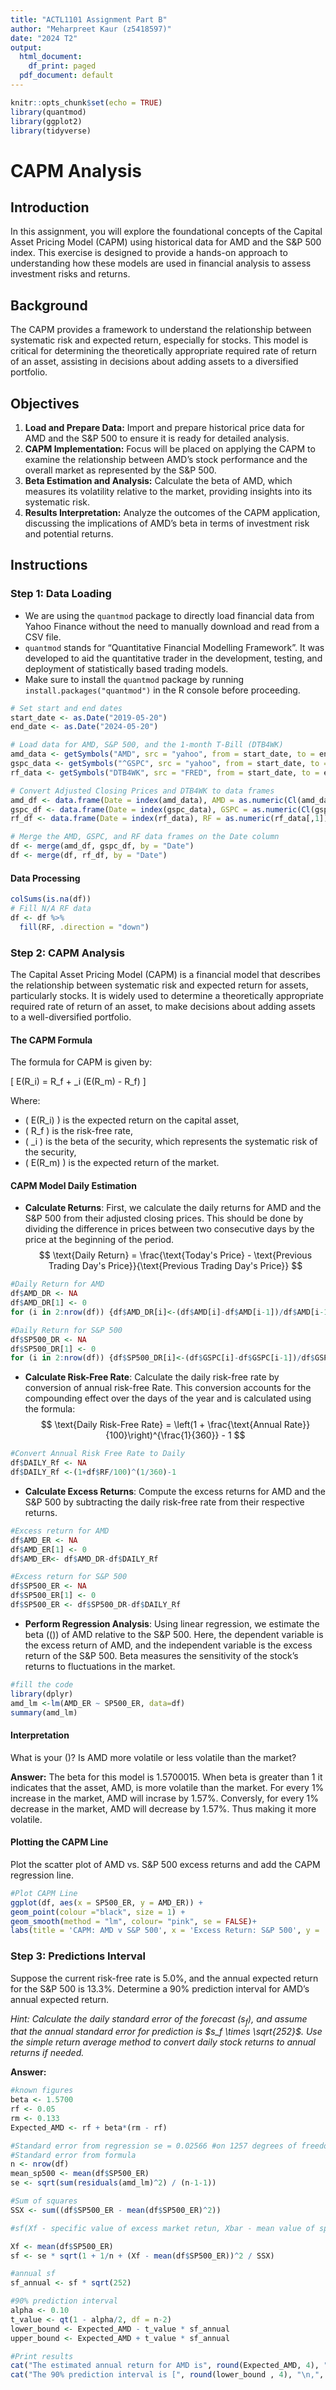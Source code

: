 ```yaml
---
title: "ACTL1101 Assignment Part B"
author: "Meharpreet Kaur (z5418597)"
date: "2024 T2"
output:
  html_document:
    df_print: paged
  pdf_document: default
---
```


```r
knitr::opts_chunk$set(echo = TRUE)
library(quantmod)
library(ggplot2)
library(tidyverse)
```

# CAPM Analysis

## Introduction

In this assignment, you will explore the foundational concepts of the Capital Asset Pricing Model (CAPM) using historical data for AMD and the S&P 500 index. This exercise is designed to provide a hands-on approach to understanding how these models are used in financial analysis to assess investment risks and returns.

## Background

The CAPM provides a framework to understand the relationship between systematic risk and expected return, especially for stocks. This model is critical for determining the theoretically appropriate required rate of return of an asset, assisting in decisions about adding assets to a diversified portfolio.

## Objectives

1. **Load and Prepare Data:** Import and prepare historical price data for AMD and the S&P 500 to ensure it is ready for detailed analysis.
2. **CAPM Implementation:** Focus will be placed on applying the CAPM to examine the relationship between AMD's stock performance and the overall market as represented by the S&P 500.
3. **Beta Estimation and Analysis:** Calculate the beta of AMD, which measures its volatility relative to the market, providing insights into its systematic risk.
4. **Results Interpretation:** Analyze the outcomes of the CAPM application, discussing the implications of AMD's beta in terms of investment risk and potential returns.

## Instructions

### Step 1: Data Loading

- We are using the `quantmod` package to directly load financial data from Yahoo Finance without the need to manually download and read from a CSV file.
- `quantmod` stands for "Quantitative Financial Modelling Framework". It was developed to aid the quantitative trader in the development, testing, and deployment of statistically based trading models.
- Make sure to install the `quantmod` package by running `install.packages("quantmod")` in the R console before proceeding.

```r
# Set start and end dates
start_date <- as.Date("2019-05-20")
end_date <- as.Date("2024-05-20")

# Load data for AMD, S&P 500, and the 1-month T-Bill (DTB4WK)
amd_data <- getSymbols("AMD", src = "yahoo", from = start_date, to = end_date, auto.assign = FALSE)
gspc_data <- getSymbols("^GSPC", src = "yahoo", from = start_date, to = end_date, auto.assign = FALSE)
rf_data <- getSymbols("DTB4WK", src = "FRED", from = start_date, to = end_date, auto.assign = FALSE)

# Convert Adjusted Closing Prices and DTB4WK to data frames
amd_df <- data.frame(Date = index(amd_data), AMD = as.numeric(Cl(amd_data)))
gspc_df <- data.frame(Date = index(gspc_data), GSPC = as.numeric(Cl(gspc_data)))
rf_df <- data.frame(Date = index(rf_data), RF = as.numeric(rf_data[,1]))  # Accessing the first column of rf_data

# Merge the AMD, GSPC, and RF data frames on the Date column
df <- merge(amd_df, gspc_df, by = "Date")
df <- merge(df, rf_df, by = "Date")
```

#### Data Processing 
```r
colSums(is.na(df))
# Fill N/A RF data
df <- df %>%
  fill(RF, .direction = "down") 
```

### Step 2: CAPM Analysis

The Capital Asset Pricing Model (CAPM) is a financial model that describes the relationship between systematic risk and expected return for assets, particularly stocks. It is widely used to determine a theoretically appropriate required rate of return of an asset, to make decisions about adding assets to a well-diversified portfolio.

#### The CAPM Formula
The formula for CAPM is given by:

\[ E(R_i) = R_f + \beta_i (E(R_m) - R_f) \]

Where:

- \( E(R_i) \) is the expected return on the capital asset,
- \( R_f \) is the risk-free rate,
- \( \beta_i \) is the beta of the security, which represents the systematic risk of the security,
- \( E(R_m) \) is the expected return of the market.



#### CAPM Model Daily Estimation

- **Calculate Returns**: First, we calculate the daily returns for AMD and the S&P 500 from their adjusted closing prices. This should be done by dividing the difference in prices between two consecutive days by the price at the beginning of the period.
$$
\text{Daily Return} = \frac{\text{Today's Price} - \text{Previous Trading Day's Price}}{\text{Previous Trading Day's Price}}
$$

```r
#Daily Return for AMD
df$AMD_DR <- NA
df$AMD_DR[1] <- 0
for (i in 2:nrow(df)) {df$AMD_DR[i]<-(df$AMD[i]-df$AMD[i-1])/df$AMD[i-1]}

#Daily Return for S&P 500
df$SP500_DR <- NA
df$SP500_DR[1] <- 0
for (i in 2:nrow(df)) {df$SP500_DR[i]<-(df$GSPC[i]-df$GSPC[i-1])/df$GSPC[i-1]}
```

- **Calculate Risk-Free Rate**: Calculate the daily risk-free rate by conversion of annual risk-free Rate. This conversion accounts for the compounding effect over the days of the year and is calculated using the formula:
$$
\text{Daily Risk-Free Rate} = \left(1 + \frac{\text{Annual Rate}}{100}\right)^{\frac{1}{360}} - 1
$$

```r
#Convert Annual Risk Free Rate to Daily
df$DAILY_Rf <- NA
df$DAILY_Rf <-(1+df$RF/100)^(1/360)-1
```


- **Calculate Excess Returns**: Compute the excess returns for AMD and the S&P 500 by subtracting the daily risk-free rate from their respective returns.

```r
#Excess return for AMD
df$AMD_ER <- NA
df$AMD_ER[1] <- 0
df$AMD_ER<- df$AMD_DR-df$DAILY_Rf

#Excess return for S&P 500
df$SP500_ER <- NA
df$SP500_ER[1] <- 0
df$SP500_ER <- df$SP500_DR-df$DAILY_Rf
```


- **Perform Regression Analysis**: Using linear regression, we estimate the beta (\(\beta\)) of AMD relative to the S&P 500. Here, the dependent variable is the excess return of AMD, and the independent variable is the excess return of the S&P 500. Beta measures the sensitivity of the stock's returns to fluctuations in the market.

```r
#fill the code
library(dplyr)
amd_lm <-lm(AMD_ER ~ SP500_ER, data=df) 
summary(amd_lm)
```


#### Interpretation

What is your \(\beta\)? Is AMD more volatile or less volatile than the market?

**Answer:**
The beta for this model is  1.5700015. When beta is greater than 1 it indicates that the asset, AMD, is more volatile than the market. For every 1% increase in the market, AMD will incrase by 1.57%. Conversly, for every 1% decrease in the market, AMD will decrease by 1.57%. Thus making it more volatile.

#### Plotting the CAPM Line
Plot the scatter plot of AMD vs. S&P 500 excess returns and add the CAPM regression line.

```r
#Plot CAPM Line
ggplot(df, aes(x = SP500_ER, y = AMD_ER)) +
geom_point(colour ="black", size = 1) +
geom_smooth(method = "lm", colour= "pink", se = FALSE)+
labs(title = 'CAPM: AMD v S&P 500', x = 'Excess Return: S&P 500', y = 'Excess Return: AMD')
```

### Step 3: Predictions Interval
Suppose the current risk-free rate is 5.0%, and the annual expected return for the S&P 500 is 13.3%. Determine a 90% prediction interval for AMD's annual expected return.

*Hint: Calculate the daily standard error of the forecast ($s_f$), and assume that the annual standard error for prediction is $s_f \times \sqrt{252}$. Use the simple return average method to convert daily stock returns to annual returns if needed.*


**Answer:**

```r
#known figures 
beta <- 1.5700
rf <- 0.05
rm <- 0.133
Expected_AMD <- rf + beta*(rm - rf)

#Standard error from regression se = 0.02566 #on 1257 degrees of freedom
#Standard error from formula
n <- nrow(df)
mean_sp500 <- mean(df$SP500_ER)
se <- sqrt(sum(residuals(amd_lm)^2) / (n-1-1))

#Sum of squares 
SSX <- sum((df$SP500_ER - mean(df$SP500_ER)^2))

#sf(Xf - specific value of excess market retun, Xbar - mean value of sp500, n is large resulting in a mulitplier close to 1 )

Xf <- mean(df$SP500_ER)
sf <- se * sqrt(1 + 1/n + (Xf - mean(df$SP500_ER))^2 / SSX)

#annual sf
sf_annual <- sf * sqrt(252)

#90% prediction interval
alpha <- 0.10
t_value <- qt(1 - alpha/2, df = n-2)
lower_bound <- Expected_AMD - t_value * sf_annual
upper_bound <- Expected_AMD + t_value * sf_annual

#Print results
cat("The estimated annual return for AMD is", round(Expected_AMD, 4), "\n")
cat("The 90% prediction interval is [", round(lower_bound , 4), "\n,", round(upper_bound, 4), "]\n")

```

